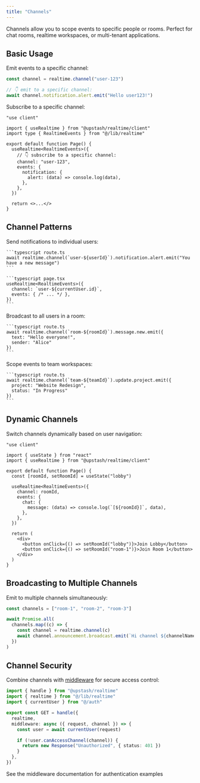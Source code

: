 ```yaml
---
title: "Channels"
---
```


Channels allow you to scope events to specific people or rooms. Perfect for chat rooms, realtime workspaces, or multi-tenant applications.

## Basic Usage

Emit events to a specific channel:

```typescript route.ts
const channel = realtime.channel("user-123")

// 👇 emit to a specific channel:
await channel.notification.alert.emit("Hello user123!")
```

Subscribe to a specific channel:

```tsx page.tsx
"use client"

import { useRealtime } from "@upstash/realtime/client"
import type { RealtimeEvents } from "@/lib/realtime"

export default function Page() {
  useRealtime<RealtimeEvents>({
    // 👇 subscribe to a specific channel:
    channel: "user-123",
    events: {
      notification: {
        alert: (data) => console.log(data),
      },
    },
  })

  return <>...</>
}
```

## Channel Patterns

<AccordionGroup>
  <Accordion title="User-Specific Channels">
    Send notifications to individual users:

    ```typescript route.ts
    await realtime.channel(`user-${userId}`).notification.alert.emit("You have a new message")
    ```

    ```typescript page.tsx
    useRealtime<RealtimeEvents>({
      channel: `user-${currentUser.id}`,
      events: { /* ... */ },
    })
    ```
  </Accordion>

  <Accordion title="Room-Based Channels">
    Broadcast to all users in a room:

    ```typescript route.ts
    await realtime.channel(`room-${roomId}`).message.new.emit({
      text: "Hello everyone!",
      sender: "Alice"
    })
    ```
  </Accordion>

  <Accordion title="Team Workspaces">
    Scope events to team workspaces:

    ```typescript route.ts
    await realtime.channel(`team-${teamId}`).update.project.emit({
      project: "Website Redesign",
      status: "In Progress"
    })
    ```
  </Accordion>
</AccordionGroup>

## Dynamic Channels

Switch channels dynamically based on user navigation:

```tsx page.tsx
"use client"

import { useState } from "react"
import { useRealtime } from "@upstash/realtime/client"

export default function Page() {
  const [roomId, setRoomId] = useState("lobby")

  useRealtime<RealtimeEvents>({
    channel: roomId,
    events: {
      chat: {
        message: (data) => console.log(`[${roomId}]`, data),
      },
    },
  })

  return (
    <div>
      <button onClick={() => setRoomId("lobby")}>Join Lobby</button>
      <button onClick={() => setRoomId("room-1")}>Join Room 1</button>
    </div>
  )
}
```

## Broadcasting to Multiple Channels

Emit to multiple channels simultaneously:

```typescript route.ts
const channels = ["room-1", "room-2", "room-3"]

await Promise.all(
  channels.map((c) => {
    const channel = realtime.channel(c)
    await channel.announcement.broadcast.emit(`Hi channel ${channelName}!`)
  })
)
```

## Channel Security

Combine channels with [middleware](/realtime/features/middleware) for secure access control:

```typescript title="app/api/realtime/route.ts"
import { handle } from "@upstash/realtime"
import { realtime } from "@/lib/realtime"
import { currentUser } from "@/auth"

export const GET = handle({
  realtime,
  middleware: async ({ request, channel }) => {
    const user = await currentUser(request)

    if (!user.canAccessChannel(channel)) {
      return new Response("Unauthorized", { status: 401 })
    }
  },
})
```

<Card title="Authenticate Realtime Requests" icon="shield" href="/realtime/features/middleware">
  See the middleware documentation for authentication examples
</Card>

